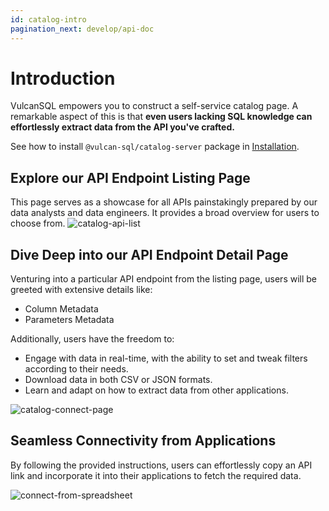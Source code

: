 ```yaml
---
id: catalog-intro
pagination_next: develop/api-doc
---
```


# Introduction

VulcanSQL empowers you to construct a self-service catalog page. A remarkable aspect of this is that **even users lacking SQL knowledge can effortlessly extract data from the API you've crafted.** 

See how to install `@vulcan-sql/catalog-server` package in [Installation](./installation).

## Explore our API Endpoint Listing Page
This page serves as a showcase for all APIs painstakingly prepared by our data analysts and data engineers. It provides a broad overview for users to choose from.
![catalog-api-list](./img/catalog-api-list.png)


## Dive Deep into our API Endpoint Detail Page
Venturing into a particular API endpoint from the listing page, users will be greeted with extensive details like:
* Column Metadata
* Parameters Metadata


Additionally, users have the freedom to:
* Engage with data in real-time, with the ability to set and tweak filters according to their needs.
* Download data in both CSV or JSON formats.
* Learn and adapt on how to extract data from other applications.

![catalog-connect-page](./img/catalog-connect-page.png)

## Seamless Connectivity from Applications
By following the provided instructions, users can effortlessly copy an API link and incorporate it into their applications to fetch the required data.

![connect-from-spreadsheet](./img/connect-from-spreadsheet.png)
